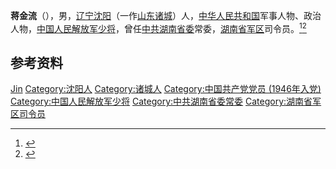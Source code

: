 '''蒋金流'''（{{bd|1929年|9月|2007年|4月24日}}），男，[[辽宁|辽宁]][[沈阳|沈阳]]（一作[[山东|山东]][[诸城|诸城]]）人，[[中华人民共和国|中华人民共和国]]军事人物、政治人物，[[中国人民解放军少将|中国人民解放军少将]]，曾任[[中共湖南省委|中共湖南省委]]常委，[[湖南省军区|湖南省军区]]司令员。<ref>{{Cite book|title=湖南大辞典|author=禹舜主编; 朱益民, 姚洪波, 易延绶等副主编|publisher=新华出版社|year=1995|isbn=|location=北京|pages=}}</ref><ref>{{Cite book|title=湖南百科全书|author=禹舜主编; 洪期钧副主编|publisher=岳麓书社|year=1999|isbn=|location=长沙|pages=}}</ref>

== 参考资料 ==
{{reflist}}

{{中国人物小作品}}

{{Authority control}}
{{DEFAULTSORT:Jiang蒋}}
[[Category:蔣姓|Jin]]
[[Category:沈阳人|Category:沈阳人]]
[[Category:诸城人|Category:诸城人]]
[[Category:中国共产党党员_(1946年入党)|Category:中国共产党党员 (1946年入党)]]
[[Category:中国人民解放军少将|Category:中国人民解放军少将]]
[[Category:中共湖南省委常委|Category:中共湖南省委常委]]
[[Category:湖南省军区司令员|Category:湖南省军区司令员]]